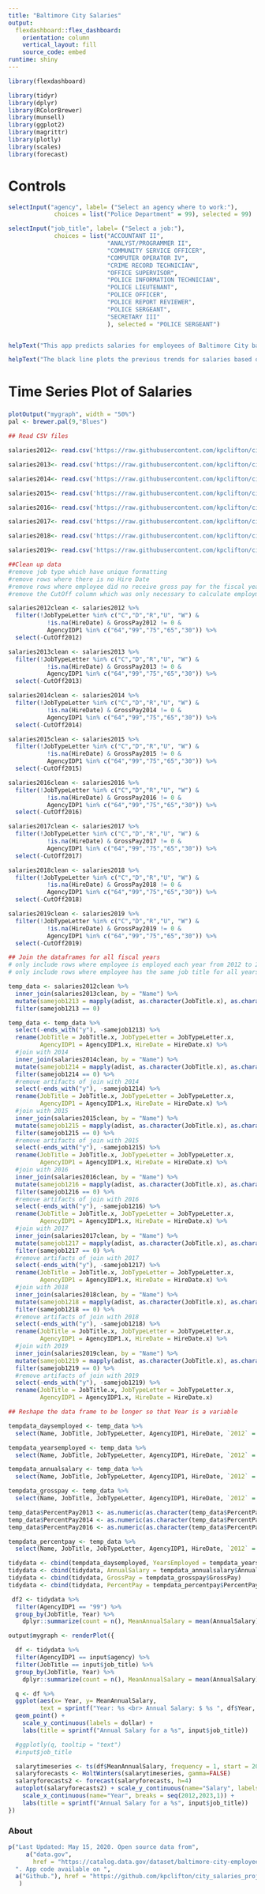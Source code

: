 ```yaml
---
title: "Baltimore City Salaries"
output: 
  flexdashboard::flex_dashboard:
    orientation: column
    vertical_layout: fill
    source_code: embed
runtime: shiny
---
```


```r
library(flexdashboard)
```

```r
library(tidyr)
library(dplyr)
library(RColorBrewer)
library(munsell)
library(ggplot2)
library(magrittr)
library(plotly)
library(scales)
library(forecast)
```
Controls {.sidebar}
======================

```r

selectInput("agency", label= ("Select an agency where to work:"),
             choices = list("Police Department" = 99), selected = 99)

selectInput("job_title", label= ("Select a job:"),
             choices = list("ACCOUNTANT II", 
                            "ANALYST/PROGRAMMER II", 
                            "COMMUNITY SERVICE OFFICER",
                            "COMPUTER OPERATOR IV",
                            "CRIME RECORD TECHNICIAN",
                            "OFFICE SUPERVISOR",
                            "POLICE INFORMATION TECHNICIAN",
                            "POLICE LIEUTENANT", 
                            "POLICE OFFICER", 
                            "POLICE REPORT REVIEWER", 
                            "POLICE SERGEANT", 
                            "SECRETARY III"
                            ), selected = "POLICE SERGEANT")


helpText("This app predicts salaries for employees of Baltimore City based on records of salaries for select job titles and agencies from 2012 to 2019.")

helpText("The black line plots the previous trends for salaries based on the selected agency and job title. The forecast trend is displayed a blue line with the 80% and 95% prediction intervals as the dark and light purple shaded regions, respectively. ")

```

Time Series Plot of Salaries
=======================================

### {data-height=700}
```r
plotOutput("mygraph", width = "50%")
pal <- brewer.pal(9,"Blues")

## Read CSV files

salaries2012<- read.csv('https://raw.githubusercontent.com/kpclifton/city_salaries_project/master/Baltimore_City_Employee_Salaries_FY2012edit.csv', colClasses=c(AgencyIDP1="character"), header=T, na.strings="")

salaries2013<- read.csv('https://raw.githubusercontent.com/kpclifton/city_salaries_project/master/Baltimore_City_Employee_Salaries_FY2013edit.csv', colClasses=c(AgencyIDP1="character"), header=T, na.strings="")

salaries2014<- read.csv('https://raw.githubusercontent.com/kpclifton/city_salaries_project/master/Baltimore_City_Employee_Salaries_FY2014edit.csv', colClasses=c(AgencyIDP1="character"), header=T, na.strings="")

salaries2015<- read.csv('https://raw.githubusercontent.com/kpclifton/city_salaries_project/master/Baltimore_City_Employee_Salaries_FY2015edit.csv', colClasses=c(AgencyIDP1="character"), header=T, na.strings="")

salaries2016<- read.csv('https://raw.githubusercontent.com/kpclifton/city_salaries_project/master/Baltimore_City_Employee_Salaries_FY2016edit.csv', colClasses=c(AgencyIDP1="character"), header=T, na.strings="")

salaries2017<- read.csv('https://raw.githubusercontent.com/kpclifton/city_salaries_project/master/Baltimore_City_Employee_Salaries_FY2017edit.csv', colClasses=c(AgencyIDP1="character"), header=T, na.strings="")

salaries2018<- read.csv('https://raw.githubusercontent.com/kpclifton/city_salaries_project/master/Baltimore_City_Employee_Salaries_FY2018edit.csv', colClasses=c(AgencyIDP1="character"), header=T, na.strings="")

salaries2019<- read.csv('https://raw.githubusercontent.com/kpclifton/city_salaries_project/master/Baltimore_City_Employee_Salaries_FY2019edit.csv', colClasses=c(AgencyIDP1="character"), header=T, na.strings="")

##Clean up data
#remove job type which have unique formatting
#remove rows where there is no Hire Date
#remove rows where employee did no receive gross pay for the fiscal year
#remove the CutOff column which was only necessary to calculate employment duration

salaries2012clean <- salaries2012 %>%
  filter(!JobTypeLetter %in% c("C","D","R","U", "W") & 
           !is.na(HireDate) & GrossPay2012 != 0 &
           AgencyIDP1 %in% c("64","99","75","65","30")) %>%
  select(-CutOff2012)

salaries2013clean <- salaries2013 %>%
  filter(!JobTypeLetter %in% c("C","D","R","U", "W") & 
           !is.na(HireDate) & GrossPay2013 != 0 &
           AgencyIDP1 %in% c("64","99","75","65","30")) %>%
  select(-CutOff2013)

salaries2014clean <- salaries2014 %>%
  filter(!JobTypeLetter %in% c("C","D","R","U", "W") & 
           !is.na(HireDate) & GrossPay2014 != 0 &
           AgencyIDP1 %in% c("64","99","75","65","30")) %>%
  select(-CutOff2014)

salaries2015clean <- salaries2015 %>%
  filter(!JobTypeLetter %in% c("C","D","R","U", "W") & 
           !is.na(HireDate) & GrossPay2015 != 0 &
           AgencyIDP1 %in% c("64","99","75","65","30")) %>%
  select(-CutOff2015)

salaries2016clean <- salaries2016 %>%
  filter(!JobTypeLetter %in% c("C","D","R","U", "W") & 
           !is.na(HireDate) & GrossPay2016 != 0 &
           AgencyIDP1 %in% c("64","99","75","65","30")) %>%
  select(-CutOff2016)

salaries2017clean <- salaries2017 %>%
  filter(!JobTypeLetter %in% c("C","D","R","U", "W") & 
           !is.na(HireDate) & GrossPay2017 != 0 &
           AgencyIDP1 %in% c("64","99","75","65","30")) %>%
  select(-CutOff2017)

salaries2018clean <- salaries2018 %>%
  filter(!JobTypeLetter %in% c("C","D","R","U", "W") & 
           !is.na(HireDate) & GrossPay2018 != 0 &
           AgencyIDP1 %in% c("64","99","75","65","30")) %>%
  select(-CutOff2018)

salaries2019clean <- salaries2019 %>%
  filter(!JobTypeLetter %in% c("C","D","R","U", "W") & 
           !is.na(HireDate) & GrossPay2019 != 0 &
           AgencyIDP1 %in% c("64","99","75","65","30")) %>%
  select(-CutOff2019) 

## Join the dataframes for all fiscal years
# only include rows where employee is employed each year from 2012 to 2019
# only include rows where employee has the same job title for all years

temp_data <- salaries2012clean %>% 
  inner_join(salaries2013clean, by = "Name") %>%
  mutate(samejob1213 = mapply(adist, as.character(JobTitle.x), as.character(JobTitle.y), ignore.case = TRUE)) %>%
  filter(samejob1213 == 0)

temp_data <- temp_data %>%
  select(-ends_with("y"), -samejob1213) %>%
  rename(JobTitle = JobTitle.x, JobTypeLetter = JobTypeLetter.x, 
         AgencyIDP1 = AgencyIDP1.x, HireDate = HireDate.x) %>%
  #join with 2014
  inner_join(salaries2014clean, by = "Name") %>%
  mutate(samejob1214 = mapply(adist, as.character(JobTitle.x), as.character(JobTitle.y), ignore.case = TRUE)) %>%
  filter(samejob1214 == 0) %>%
  #remove artifacts of join with 2014
  select(-ends_with("y"), -samejob1214) %>%
  rename(JobTitle = JobTitle.x, JobTypeLetter = JobTypeLetter.x, 
         AgencyIDP1 = AgencyIDP1.x, HireDate = HireDate.x) %>%
  #join with 2015
  inner_join(salaries2015clean, by = "Name") %>%
  mutate(samejob1215 = mapply(adist, as.character(JobTitle.x), as.character(JobTitle.y), ignore.case = TRUE)) %>%
  filter(samejob1215 == 0) %>%
  #remove artifacts of join with 2015
  select(-ends_with("y"), -samejob1215) %>%
  rename(JobTitle = JobTitle.x, JobTypeLetter = JobTypeLetter.x, 
         AgencyIDP1 = AgencyIDP1.x, HireDate = HireDate.x) %>%
  #join with 2016
  inner_join(salaries2016clean, by = "Name") %>%
  mutate(samejob1216 = mapply(adist, as.character(JobTitle.x), as.character(JobTitle.y), ignore.case = TRUE)) %>%
  filter(samejob1216 == 0) %>%
  #remove artifacts of join with 2016
  select(-ends_with("y"), -samejob1216) %>%
  rename(JobTitle = JobTitle.x, JobTypeLetter = JobTypeLetter.x, 
         AgencyIDP1 = AgencyIDP1.x, HireDate = HireDate.x) %>%
  #join with 2017
  inner_join(salaries2017clean, by = "Name") %>%
  mutate(samejob1217 = mapply(adist, as.character(JobTitle.x), as.character(JobTitle.y), ignore.case = TRUE)) %>%
  filter(samejob1217 == 0) %>%
  #remove artifacts of join with 2017
  select(-ends_with("y"), -samejob1217) %>%
  rename(JobTitle = JobTitle.x, JobTypeLetter = JobTypeLetter.x, 
         AgencyIDP1 = AgencyIDP1.x, HireDate = HireDate.x) %>%
  #join with 2018
  inner_join(salaries2018clean, by = "Name") %>%
  mutate(samejob1218 = mapply(adist, as.character(JobTitle.x), as.character(JobTitle.y), ignore.case = TRUE)) %>%
  filter(samejob1218 == 0) %>%
  #remove artifacts of join with 2018
  select(-ends_with("y"), -samejob1218) %>%
  rename(JobTitle = JobTitle.x, JobTypeLetter = JobTypeLetter.x, 
         AgencyIDP1 = AgencyIDP1.x, HireDate = HireDate.x) %>%
  #join with 2019
  inner_join(salaries2019clean, by = "Name") %>%
  mutate(samejob1219 = mapply(adist, as.character(JobTitle.x), as.character(JobTitle.y), ignore.case = TRUE)) %>%
  filter(samejob1219 == 0) %>%
  #remove artifacts of join with 2019
  select(-ends_with("y"), -samejob1219) %>%
  rename(JobTitle = JobTitle.x, JobTypeLetter = JobTypeLetter.x, 
         AgencyIDP1 = AgencyIDP1.x, HireDate = HireDate.x)

## Reshape the data frame to be longer so that Year is a variable

tempdata_daysemployed <- temp_data %>%
  select(Name, JobTitle, JobTypeLetter, AgencyIDP1, HireDate, `2012` = DaysEmployed2012, `2013` = DaysEmployed2013, `2014` = DaysEmployed2014, `2015` = DaysEmployed2015, `2016` = DaysEmployed2016, `2017` = DaysEmployed2017, `2018` = DaysEmployed2018, `2019` = DaysEmployed2019) %>% pivot_longer(c(`2012`, `2013`, `2014`, `2015`,`2016`, `2016`, `2017`, `2018`, `2019`), names_to = "Year", values_to = "DaysEmployed")

tempdata_yearsemployed <- temp_data %>%
  select(Name, JobTitle, JobTypeLetter, AgencyIDP1, HireDate, `2012` = YearsEmployed2012, `2013` = YearsEmployed2013, `2014` = YearsEmployed2014, `2015` = YearsEmployed2015, `2016` = YearsEmployed2016, `2017` = YearsEmployed2017, `2018` = YearsEmployed2018, `2019` = YearsEmployed2019) %>% pivot_longer(c(`2012`, `2013`, `2014`, `2015`,`2016`, `2016`, `2017`, `2018`, `2019`), names_to = "Year", values_to = "YearsEmployed")

tempdata_annualsalary <- temp_data %>%
  select(Name, JobTitle, JobTypeLetter, AgencyIDP1, HireDate, `2012` = AnnualSalary2012, `2013` = AnnualSalary2013, `2014` = AnnualSalary2014, `2015` = AnnualSalary2015, `2016` = AnnualSalary2016, `2017` = AnnualSalary2017, `2018` = AnnualSalary2018, `2019` = AnnualSalary2019) %>% pivot_longer(c(`2012`, `2013`, `2014`, `2015`,`2016`, `2016`, `2017`, `2018`, `2019`), names_to = "Year", values_to = "AnnualSalary")

tempdata_grosspay <- temp_data %>%
  select(Name, JobTitle, JobTypeLetter, AgencyIDP1, HireDate, `2012` = GrossPay2012, `2013` = GrossPay2013, `2014` = GrossPay2014, `2015` = GrossPay2015, `2016` = GrossPay2016, `2017` = GrossPay2017, `2018` = GrossPay2018, `2019` = GrossPay2019) %>% pivot_longer(c(`2012`, `2013`, `2014`, `2015`,`2016`, `2016`, `2017`, `2018`, `2019`), names_to = "Year", values_to = "GrossPay")

temp_data$PercentPay2013 <- as.numeric(as.character(temp_data$PercentPay2013))
temp_data$PercentPay2014 <- as.numeric(as.character(temp_data$PercentPay2013))
temp_data$PercentPay2016 <- as.numeric(as.character(temp_data$PercentPay2013))

tempdata_percentpay <- temp_data %>%
  select(Name, JobTitle, JobTypeLetter, AgencyIDP1, HireDate, `2012` = PayPercent2012, `2013` = PercentPay2013, `2014` = PercentPay2014, `2015` = PercentPay2015, `2016` = PercentPay2016, `2017` = PercentPay2017, `2018` = PercentPay2018, `2019` = PercentPay2019) %>% pivot_longer(c(`2012`, `2013`, `2014`, `2015`,`2016`, `2016`, `2017`, `2018`, `2019`), names_to = "Year", values_to = "PercentPay")

tidydata <- cbind(tempdata_daysemployed, YearsEmployed = tempdata_yearsemployed$YearsEmployed)
tidydata <- cbind(tidydata, AnnualSalary = tempdata_annualsalary$AnnualSalary)
tidydata <- cbind(tidydata, GrossPay = tempdata_grosspay$GrossPay)
tidydata <- cbind(tidydata, PercentPay = tempdata_percentpay$PercentPay)

 df2 <- tidydata %>%
  filter(AgencyIDP1 == "99") %>%
  group_by(JobTitle, Year) %>%
    dplyr::summarize(count = n(), MeanAnnualSalary = mean(AnnualSalary))

output$mygraph <- renderPlot({

  df <- tidydata %>%
  filter(AgencyIDP1 == input$agency) %>%
  filter(JobTitle == input$job_title) %>%
  group_by(JobTitle, Year) %>%
    dplyr::summarize(count = n(), MeanAnnualSalary = mean(AnnualSalary))

  q <- df %>%
  ggplot(aes(x= Year, y= MeanAnnualSalary,
         text = sprintf("Year: %s <br> Annual Salary: $ %s ", df$Year, df$MeanAnnualSalary))) +
  geom_point() +
    scale_y_continuous(labels = dollar) +
    labs(title = sprintf("Annual Salary for a %s", input$job_title))

  #ggplotly(q, tooltip = "text")
  #input$job_title

  salarytimeseries <- ts(df$MeanAnnualSalary, frequency = 1, start = 2012)
  salaryforecasts <- HoltWinters(salarytimeseries, gamma=FALSE)
  salaryforecasts2 <- forecast(salaryforecasts, h=4)
  autoplot(salaryforecasts2) + scale_y_continuous(name="Salary", labels = dollar) +
    scale_x_continuous(name="Year", breaks = seq(2012,2023,1)) +
    labs(title = sprintf("Annual Salary for a %s", input$job_title))
})
```

### About {data-height=100}
```r
p("Last Updated: May 15, 2020. Open source data from",
     a("data.gov", 
       href = "https://catalog.data.gov/dataset/baltimore-city-employee-salaries-fy2012-36e83"),
  ". App code available on ",
  a("Github."), href = "https://github.com/kpclifton/city_salaries_project"
   )

```

